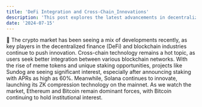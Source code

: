 ```yaml
---
title: 'DeFi Integration and Cross-Chain_Innovations'
description: 'This post explores the latest advancements in decentralized finance (DeFi) and cross-chain technology, highlighting how projects like Solana and Sundog are pushing for better blockchain integration and staking opportunities.'
date: '2024-07-15'
---
```


🚀 The crypto market has been seeing a mix of developments recently, as key players in the decentralized finance (DeFi) and blockchain industries continue to push innovation. Cross-chain technology remains a hot topic, as users seek better integration between various blockchain networks. With the rise of meme tokens and unique staking opportunities, projects like Sundog are seeing significant interest, especially after announcing staking with APRs as high as 60%. Meanwhile, Solana continues to innovate, launching its ZK compression technology on the mainnet. As we watch the market, Ethereum and Bitcoin remain dominant forces, with Bitcoin continuing to hold institutional interest.